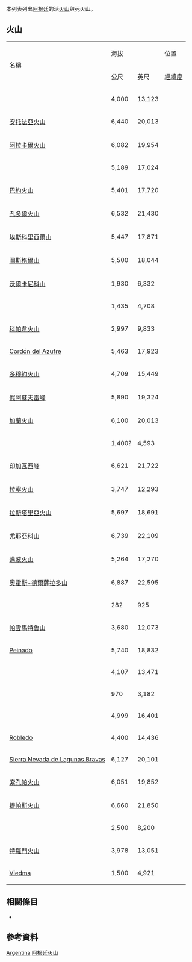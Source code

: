  
<!--This list is split from its main article where many elevations are incorrect-->
{{GeoGroupTemplate}}
{{seealso|火山列表}}
本列表列出[[阿根廷|阿根廷]]的活[[火山|火山]]與死火山。

== 火山 ==
{| border="1" cellpadding="1" cellspacing="0" 
|- align="center" bgcolor="cccccc"
| rowspan="2"|名稱 ||colspan ="2"| 海拔 || 位置  ||rowspan="2"| 最近爆發
|- align="center" bgcolor="cccccc"
| 公尺||英尺||[[經緯度|經緯度]]
|- align="right"
| align="left" | {{tsl|en|Antofagasta de la Sierra|Antofagasta de la Sierra}} || 4,000 || 13,123 || {{coord|26|04.8|S|67|30|W|type:mountain|name=Antofagasta de la Sierra}} || 全新世
|- align="right"
| align="left" | [[安托法亞火山|安托法亞火山]] || 6,440 || 20,013 || {{coord|25|31.8|S|68|00|W|type:mountain|name=Antofalla}} ||未知
|- align="right"
| align="left" | [[阿拉卡爾火山|阿拉卡爾火山]] || 6,082 || 19,954 || {{coord|24|16.2|S|67|46.2|W|type:mountain|name=Aracar}} || 1993
|- align="right"
| align="left" | {{tsl|en|Caldera del Atuel|Caldera del Atuel}} || 5,189 || 17,024 || {{coord|34|39|S|70|03|W|type:mountain|name=Caldera del Atue}} || 未知
|- align="right"
| align="left" | [[巴約火山|巴約火山]] || 5,401 || 17,720 || {{coord|25|25.2|S|68|34.8|W|type:mountain|name=Cerro Bayo}} || 全新世
|- align="right"
| align="left" | [[孔多爾火山|孔多爾火山]] || 6,532 || 21,430 || {{coord|26|37.2|S|68|21|W|type:mountain|name=Cerro El Cóndor}} || 全新世
|- align="right"
| align="left" | [[埃斯科里亞爾山|埃斯科里亞爾山]] || 5,447 || 17,871 || {{coord|25|04.8|S|68|22.2|W|type:mountain|name=Cerro Escorial}} || 全新世
|- align="right"
| align="left" | [[圖斯格爾山|圖斯格爾山]] || 5,500 || 18,044 || {{coord|24|03|S|66|28.8|W|type:mountain|name=Cerro Tuzgle}} || 全新世
|- align="right"
| align="left" | [[沃爾卡尼科山|沃爾卡尼科山]] || 1,930 || 6,332 || {{coord|41|16.8|S|71|39|W|type:mountain|name=Cerro Volcánico}} || 全新世
|- align="right"
| align="left" | {{tsl|en|Cochiquito Volcanic Group|Cochiquito Volcanic Group}} || 1,435 || 4,708 || {{coord|36|46.2|S|69|49.2|W|type:mountain|name=Cochiquito Volcanic Group}} ||未知
|- align="right"
| align="left" | [[科帕韋火山|科帕韋火山]] || 2,997 || 9,833 || {{coord|37|51|0|S|71|10|0|W|type:mountain|name=Copahue}} || 2014
|- align="right"
| align="left" | [[Cordón_del_Azufre|Cordón del Azufre]] || 5,463 || 17,923 || {{coord|25|20|0|S|68|31|0|W|type:mountain|name=Cordón del Azufre}} ||未知
|- align="right"
| align="left" | [[多穆約火山|多穆約火山]] || 4,709 || 15,449 || {{coord|36|35|0|S|70|25|0|W|type:mountain|name=Domuyo}} ||未知
|- align="right"
| align="left" | [[假阿蘇夫雷峰|假阿蘇夫雷峰]] || 5,890 || 19,324 || {{coord|26|48|0|S|68|22|0|W|type:mountain|name=Falso Azufre}} || 全新世
|- align="right"
| align="left" | [[加蘭火山|加蘭火山]] || 6,100 || 20,013 || {{coord|25|55|0|S|66|52|0|W|type:mountain|name=Galán}} || 220萬年前
|- align="right"
| align="left" | {{tsl|en|Huanquihue Group|Huanquihue Group}} || 1,400? || 4,593 || {{coord|39|52|0|S|71|33|0|W|type:mountain|name=Huanquihue Group}} || 1750 AD ± 100
|- align="right"
| align="left" | [[印加瓦西峰|印加瓦西峰]] || 6,621 || 21,722 || {{coord|27|2|30|S|68|17|0|W|type:mountain|name=Incahuasi}} || 未知
|- align="right"
| align="left" | [[拉寧火山|拉寧火山]] || 3,747 || 12,293 || {{coord|39|37|58|S|71|29|59|W|type:mountain|name=Lanin}}  || 560 AD ± 150
|- align="right"
| align="left" | [[拉斯塔里亞火山|拉斯塔里亞火山]] || 5,697 || 18,691 || {{coord|25|10|0|S|68|30|0|W|type:mountain|name=Lastarria}} || 全新世
|- align="right"
| align="left" | [[尤耶亞科山|尤耶亞科山]] || 6,739 || 22,109 || {{coord|24|43|0|S|68|32|0|W|type:mountain|name=Llullaillaco}} || 1877
|- align="right"
| align="left" | [[邁波火山|邁波火山]] || 5,264 || 17,270 || {{coord|34|9|38|S|69|49|58|W|type:mountain|name=Maipo}} || 1908
|- align="right"
| align="left" | [[奧霍斯-德爾薩拉多山|奧霍斯-德爾薩拉多山]] || 6,887 || 22,595 || {{coord|27|7|0|S|68|33|0|W|type:mountain|name=Ojos del Salado}} || 700 AD ± 300
|- align="right"
| align="left" | {{tsl|en|Palei-Aike Volcanic Field|Palei-Aike Volcanic Field}} || 282 || 925 || {{coord|52|0|0|S|70|0|0|W|type:mountain|name=Palei-Aike Volcanic Field}} || 5550 BC ± 1000
|- align="right"
| align="left" | [[帕雲馬特魯山|帕雲馬特魯山]] || 3,680 || 12,073 || {{coord|36|25|0|S|69|12|0|W|type:mountain|name=Payun Matru}} || 全新世
|- align="right"
| align="left" | [[Peinado|Peinado]] || 5,740 || 18,832 || {{coord|26|37|0|S|68|9|0|W|type:mountain|name=Peinado}} || 全新世
|- align="right"
| align="left" | {{tsl|en|Planchón-Peteroa|Planchón-Peteroa}} || 4,107 || 13,471 || {{coord|35|14|24|S|70|34|12|W|type:mountain|name=Planchón-Peteroa}} || 2011
|- align="right"
| align="left" | {{tsl|en|Puesto Cortaderas|Puesto Cortaderas}} || 970 || 3,182 || {{coord|37|33|0|S|69|37|0|W|type:mountain|name=Puesto Cortaderas}} || 全新世
|- align="right"
| align="left" | {{tsl|en|Risco Plateado|Risco Plateado}} || 4,999 || 16,401 || {{coord|34|56|0|S|70|0|0|W|type:mountain|name=Risco Plateado}} ||未知
|- align="right"
| align="left" | [[Robledo|Robledo]] || 4,400 || 14,436 || {{coord|26|46|0|S|67|43|0|W|type:mountain|name=Robledo}} || 全新世
|- align="right"
| align="left" | [[Sierra_Nevada_de_Lagunas_Bravas|Sierra Nevada de Lagunas Bravas]] || 6,127 || 20,101 || {{coord|26|28.8|S|68|34.8|W|type:mountain|name=Sierra Nevada de Lagunas Bravas}} ||未知
|- align="right"
| align="left" | [[索孔帕火山|索孔帕火山]] || 6,051 || 19,852 || {{coord|24|24|0|S|68|15|0|W|type:mountain|name=Socompa}} || 5250 BC 
|- align="right"
| align="left" | [[提帕斯火山|提帕斯火山]] || 6,660 || 21,850 || {{coord|27|12|0|S|68|33|0|W|type:mountain|name=Tipas}} || 全新世
|- align="right"
| align="left" | {{tsl|en|Trocon|Trocon}} || 2,500 || 8,200 || {{coord|37|45|0|S|69|53|0|W|type:mountain|name=Trocon}} ||全新世
|- align="right"
| align="left" | [[特羅門火山|特羅門火山]] || 3,978 || 13,051 || {{coord|37|8|30|S|70|2|0|W|type:mountain|name=Tromen}} || 1822
|- align="right"
| align="left" | [[Viedma|Viedma]] || 1,500 || 4,921 || {{coord|49|21|30|S|73|17|0|W|type:mountain|name=Viedma}} || 1988
|}

== 相關條目 ==
* {{tsl|en|List of mountains in Argentina|阿根廷山峰列表}}

== 參考資料 ==
{{Reflist}}
{{Global Volcanism Program}}

[[Category:火山列表|Argentina]]
[[Category:阿根廷火山|]]